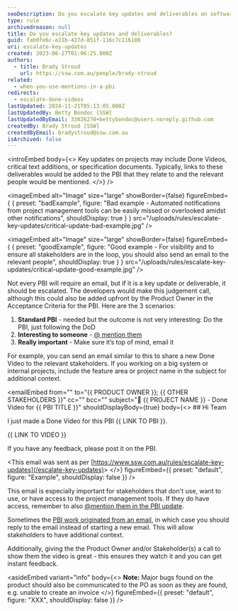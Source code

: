 ```yaml
---
seoDescription: Do you escalate key updates and deliverables on software development projects to ensure all stakeholders are informed?
type: rule
archivedreason: null
title: Do you escalate key updates and deliverables?
guid: fab0fe6c-e21b-427d-851f-116c7c116108
uri: escalate-key-updates
created: 2023-06-27T01:06:25.000Z
authors:
  - title: Brady Stroud
    url: https://ssw.com.au/people/brady-stroud
related:
  - when-you-use-mentions-in-a-pbi
redirects:
  - escalate-done-videos
lastUpdated: 2024-11-21T05:13:05.000Z
lastUpdatedBy: Betty Bondoc [SSW]
lastUpdatedByEmail: 33026270+bettybondoc@users.noreply.github.com
createdBy: Brady Stroud [SSW]
createdByEmail: bradystroud@ssw.com.au
isArchived: false
---
```


<introEmbed
  body={<>
Key updates on projects may include Done Videos, critical text additions, or specification documents. Typically, links to these deliverables would be added to the PBI that they relate to and the relevant people would be mentioned.
  </>}
/>

<imageEmbed
  alt="Image"
  size="large"
  showBorder={false}
  figureEmbed={ {
    preset: "badExample",
    figure: "Bad example - Automated notifications from project management tools can be easily missed or overlooked amidst other notifications",
    shouldDisplay: true
  } }
  src="/uploads/rules/escalate-key-updates/critical-update-bad-example.jpg"
/>


<imageEmbed
  alt="Image"
  size="large"
  showBorder={false}
  figureEmbed={ {
    preset: "goodExample",
    figure: "Good example - For visibility and to ensure all stakeholders are in the loop, you should also send an email to the relevant people",
    shouldDisplay: true
  } }
  src="/uploads/rules/escalate-key-updates/critical-update-good-example.jpg"
/>


Not every PBI will require an email, but if it is a key update or deliverable, it should be escalated. The developers would make this judgement call, although this could also be added upfront by the Product Owner in the Acceptance Criteria for the PBI. Here are the 3 scenarios:

1. **Standard PBI** - needed but the outcome is not very interesting: Do the PBI, just following the DoD
2. **Interesting to someone** - [@ mention them](/when-you-use-mentions-in-a-pbi)
3. **Really important** - Make sure it’s top of mind, email it

For example, you can send an email similar to this to share a new Done Video to the relevant stakeholders. If you working on a big system or internal projects, include the feature area or project name in the subject for additional context.

<emailEmbed
  from=""
  to="&#123;&#123; PRODUCT OWNER &#125;&#125;; &#123;&#123; OTHER STAKEHOLDERS &#125;&#125;"
  cc=""
  bcc=""
  subject="🎥 &#123;&#123; PROJECT NAME &#125;&#125; - Done Video for &#123;&#123; PBI TITLE &#125;&#125;"
  shouldDisplayBody={true}
  body={<>
    ## Hi Team

I just made a Done Video for this PBI &#123;&#123; LINK TO PBI &#125;&#125;.

&#123;&#123; LINK TO VIDEO &#125;&#125;

If you have any feedback, please post it on the PBI.

&lt;This email was sent as per [https://www.ssw.com.au/rules/escalate-key-updates](/escalate-key-updates)&gt;
  </>}
  figureEmbed={{
    preset: "default",
    figure: "Example",
    shouldDisplay: false
  }}
/>

This email is especially important for stakeholders that don't use, want to use, or have access to the project management tools. If they do have access, remember to also [@mention them in the PBI update](/when-you-use-mentions-in-a-pbi).

Sometimes the [PBI work originated from an email](/turn-emails-into-pbis), in which case you should reply to the email instead of starting a new email. This will allow stakeholders to have additional context.

Additionally, giving the the Product Owner and/or Stakeholder(s) a call to show them the video is great - this ensures they watch it and you can get instant feedback.


<asideEmbed
  variant="info"
  body={<>
    **Note:**
Major bugs found on the product should also be communicated to the PO as soon as they are found, e.g. unable to create an invoice
  </>}
  figureEmbed={{
    preset: "default",
    figure: "XXX",
    shouldDisplay: false
  }}
/>
